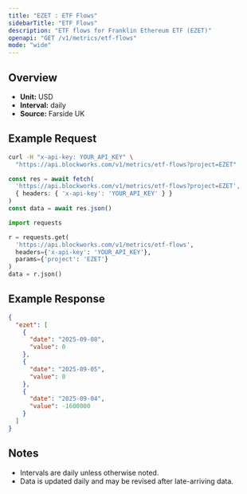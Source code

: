 ```yaml
---
title: "EZET : ETF Flows"
sidebarTitle: "ETF Flows"
description: "ETF flows for Franklin Ethereum ETF (EZET)"
openapi: "GET /v1/metrics/etf-flows"
mode: "wide"
---
```


## Overview

- **Unit:** USD
- **Interval:** daily
- **Source:** Farside UK

## Example Request

<CodeGroup>

```bash cURL
curl -H "x-api-key: YOUR_API_KEY" \
  "https://api.blockworks.com/v1/metrics/etf-flows?project=EZET"
```

```typescript TypeScript
const res = await fetch(
  'https://api.blockworks.com/v1/metrics/etf-flows?project=EZET',
  { headers: { 'x-api-key': 'YOUR_API_KEY' } }
)
const data = await res.json()
```

```python Python
import requests

r = requests.get(
  'https://api.blockworks.com/v1/metrics/etf-flows',
  headers={'x-api-key': 'YOUR_API_KEY'},
  params={'project': 'EZET'}
)
data = r.json()
```

</CodeGroup>

## Example Response

```json
{
  "ezet": [
    {
      "date": "2025-09-08",
      "value": 0
    },
    {
      "date": "2025-09-05",
      "value": 0
    },
    {
      "date": "2025-09-04",
      "value": -1600000
    }
  ]
}
```

## Notes
- Intervals are daily unless otherwise noted.
- Data is updated daily and may be revised after late-arriving data.
